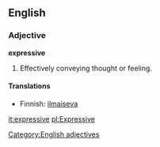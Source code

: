 ==English==
===Adjective===
'''expressive'''
# Effectively conveying thought or feeling.

====Translations====
*Finnish: [[ilmaiseva]]

[[it:expressive]]
[[pl:Expressive]]

[[Category:English adjectives]]